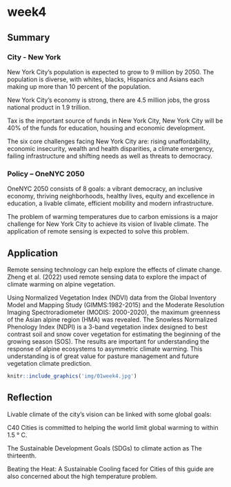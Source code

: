 # week4

## Summary

### City - New York

New York City's population is expected to grow to 9 million by 2050. The population is diverse, with whites, blacks, Hispanics and Asians each making up more than 10 percent of the population.

New York City's economy is strong, there are 4.5 million jobs, the gross national product in 1.9 trillion.

Tax is the important source of funds in New York City, New York City will be 40% of the funds for education, housing and economic development.

The six core challenges facing New York City are: rising unaffordability, economic insecurity, wealth and health disparities, a climate emergency, failing infrastructure and shifting needs as well as threats to democracy.

### Policy -- OneNYC 2050

OneNYC 2050 consists of 8 goals: a vibrant democracy, an inclusive economy, thriving neighborhoods, healthy lives, equity and excellence in education, a livable climate, efficient mobility and modern infrastructure.

The problem of warming temperatures due to carbon emissions is a major challenge for New York City to achieve its vision of livable climate. The application of remote sensing is expected to solve this problem.

## Application

Remote sensing technology can help explore the effects of climate change. Zheng et al. (2022) used remote sensing data to explore the impact of climate warming on alpine vegetation.

Using Normalized Vegetation Index (NDVI) data from the Global Inventory Model and Mapping Study (GIMMS:1982-2015) and the Moderate Resolution Imaging Spectroradiometer (MODIS: 2000-2020), the maximum greenness of the Asian alpine region (HMA) was revealed. The Snowless Normalized Phenology Index (NDPI) is a 3-band vegetation index designed to best contrast soil and snow cover vegetation for estimating the beginning of the growing season (SOS). The results are important for understanding the response of alpine ecosystems to asymmetric climate warming. This understanding is of great value for pasture management and future vegetation climate prediction.

```r
knitr::include_graphics('img/01week4.jpg')
```

## Reflection

Livable climate of the city's vision can be linked with some global goals:

C40 Cities is committed to helping the world limit global warming to within 1.5 ° C.

The Sustainable Development Goals (SDGs) to climate action as The thirteenth.

Beating the Heat: A Sustainable Cooling faced for Cities of this guide are also concerned about the high temperature problem.
